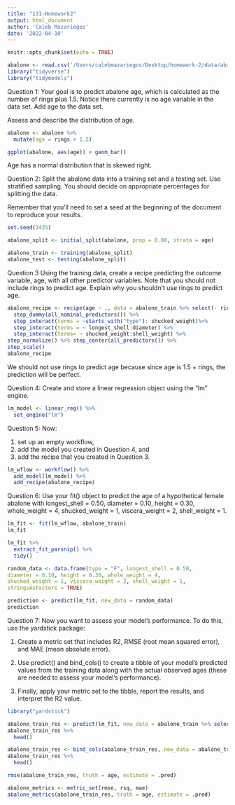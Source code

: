 ```yaml
---
title: "131-Homework2"
output: html_document
author: 'Caleb Mazariegos'
date: '2022-04-10'
---
```


```r
knitr::opts_chunk$set(echo = TRUE)
```

```r
abalone <- read.csv('/Users/calebmazariegos/Desktop/homework-2/data/abalone.csv')
library("tidyverse")
library("tidymodels")
```

Question 1:
Your goal is to predict abalone age, which is calculated as the number of rings plus 1.5. Notice there currently is no age variable in the data set. Add age to the data set.

Assess and describe the distribution of age.
```r
abalone <- abalone %>%
  mutate(age = rings + 1.5)

ggplot(abalone, aes(age)) + geom_bar()
```

Age has a normal distribution that is skewed right. 


Question 2:
Split the abalone data into a training set and a testing set. Use stratified sampling. You should decide on appropriate percentages for splitting the data.

Remember that you’ll need to set a seed at the beginning of the document to reproduce your results.

```r
set.seed(3435)

abalone_split <- initial_split(abalone, prop = 0.80, strata = age)

abalone_train <- training(abalone_split)
abalone_test <- testing(abalone_split)
```


Question 3
Using the training data, create a recipe predicting the outcome variable, age, with all other predictor variables. Note that you should not include rings to predict age. Explain why you shouldn’t use rings to predict age.

```r
abalone_recipe <- recipe(age ~ ., data = abalone_train %>% select(- rings)) %>%
  step_dummy(all_nominal_predictors()) %>%
  step_interact(terms = ~starts_with("type"): shucked_weight)%>%
  step_interact(terms = ~ longest_shell:diameter) %>%
  step_interact(terms= ~ shucked_weight:shell_weight) %>%
step_normalize() %>% step_center(all_predictors()) %>%
step_scale()
abalone_recipe
```

We should not use rings to predict age because since age is 1.5 + rings, the prediction will be perfect.

Question 4:
Create and store a linear regression object using the "lm" engine.

```r
lm_model <- linear_reg() %>%
  set_engine("lm")
```
Question 5:
Now:

1. set up an empty workflow,
2. add the model you created in Question 4, and
3. add the recipe that you created in Question 3.

```r
lm_wflow <- workflow() %>%
  add_model(lm_model) %>%
  add_recipe(abalone_recipe)
```

Question 6:
Use your fit() object to predict the age of a hypothetical female abalone with longest_shell = 0.50, diameter = 0.10, height = 0.30, whole_weight = 4, shucked_weight = 1, viscera_weight = 2, shell_weight = 1.

```r
lm_fit <- fit(lm_wflow, abalone_train)
lm_fit

lm_fit %>%
  extract_fit_parsnip() %>%
  tidy()

random_data <- data.frame(type = "F", longest_shell = 0.50,
diameter = 0.10, height = 0.30, whole_weight = 4,
shucked_weight = 1, viscera_weight = 2, shell_weight = 1,
stringsAsFactors = TRUE)

prediction <- predict(lm_fit, new_data = random_data)
prediction
```


Question 7:
Now you want to assess your model’s performance. To do this, use the yardstick package:

1. Create a metric set that includes R2, RMSE (root mean squared error), and MAE (mean absolute error).

2. Use predict() and bind_cols() to create a tibble of your model’s predicted values from the training data along with the actual observed ages (these are needed to assess your model’s performance).

3. Finally, apply your metric set to the tibble, report the results, and interpret the R2 value.


```r
library("yardstick")

abalone_train_res <- predict(lm_fit, new_data = abalone_train %>% select(-age))
abalone_train_res %>%
  head()

abalone_train_res <- bind_cols(abalone_train_res, new_data = abalone_train %>% select(age))
abalone_train_res %>%
  head()

rmse(abalone_train_res, truth = age, estimate = .pred)

abalone_metrics <- metric_set(rmse, rsq, mae)
abalone_metrics(abalone_train_res, truth = age, estimate = .pred)
```



